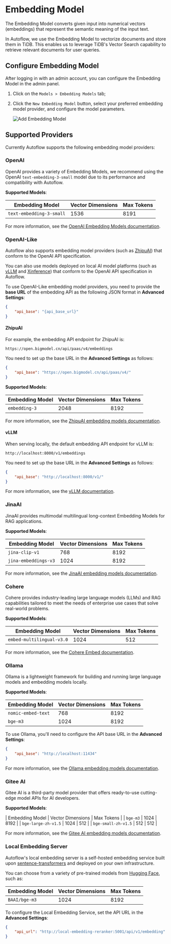 # Embedding Model


The Embedding Model converts given input into numerical vectors (embeddings) that represent the semantic meaning of the input text.

In Autoflow, we use the Embedding Model to vectorize documents and store them in TiDB. This enables us to leverage TiDB's Vector Search capability to retrieve relevant documents for user queries.

## Configure Embedding Model

After logging in with an admin account, you can configure the Embedding Model in the admin panel.

1. Click on the `Models > Embedding Models` tab;
2. Click the `New Embedding Model` button, select your preferred embedding model provider, and configure the model parameters.

    ![Add Embedding Model](https://github.com/user-attachments/assets/70c9f8d7-0e6a-46e7-909f-03f94062d5e2)

## Supported Providers

Currently Autoflow supports the following embedding model providers:

### OpenAI

OpenAI provides a variety of Embedding Models, we recommend using the OpenAI `text-embedding-3-small` model due to its performance and compatibility with Autoflow.

**Supported Models**:

| Embedding Model          | Vector Dimensions | Max Tokens |
| ------------------------ | ----------------- | ---------- |
| `text-embedding-3-small` | 1536              | 8191       |


For more information, see the [OpenAI Embedding Models documentation](https://platform.openai.com/docs/guides/embeddings#embedding-models).

### OpenAI-Like

Autoflow also supports embedding model providers (such as [ZhipuAI](#zhipuai)) that conform to the OpenAI API specification.

You can also use models deployed on local AI model platforms (such as [vLLM](#vllm) and [Xinference](https://inference.readthedocs.io/en/latest/index.html)) that conform to the OpenAI API specification in Autoflow.

To use OpenAI-Like embedding model providers, you need to provide the **base URL** of the embedding API as the following JSON format in **Advanced Settings**:

```json
{
    "api_base": "{api_base_url}"
}
```

#### ZhipuAI

For example, the embedding API endpoint for ZhipuAI is:

`https://open.bigmodel.cn/api/paas/v4/embeddings`

You need to set up the base URL in the **Advanced Settings** as follows:

```json
{
    "api_base": "https://open.bigmodel.cn/api/paas/v4/"
}
```

**Supported Models**:

| Embedding Model | Vector Dimensions | Max Tokens |
| --------------- | ----------------- | ---------- |
| `embedding-3`   | 2048              | 8192       |

For more information, see the [ZhipuAI embedding models documentation](https://open.bigmodel.cn/dev/api/vector/embedding-3).

#### vLLM

When serving locally, the default embedding API endpoint for vLLM is:

`http://localhost:8000/v1/embeddings`

You need to set up the base URL in the **Advanced Settings** as follows:

```json
{
    "api_base": "http://localhost:8000/v1/"
}
```

For more information, see the [vLLM documentation](https://docs.vllm.ai/en/stable/).

### JinaAI

JinaAI provides multimodal multilingual long-context Embedding Models for RAG applications.

**Supported Models**:

| Embedding Model      | Vector Dimensions | Max Tokens |
| -------------------- | ----------------- | ---------- |
| `jina-clip-v1`       | 768               | 8192       |
| `jina-embeddings-v3` | 1024              | 8192       |

For more information, see the [JinaAI embedding models documentation](https://jina.ai/embeddings/).

### Cohere

Cohere provides industry-leading large language models (LLMs) and RAG capabilities tailored to meet the needs of enterprise use cases that solve real-world problems.

**Supported Models**:

| Embedding Model           | Vector Dimensions | Max Tokens |
| ------------------------- | ----------------- | ---------- |
| `embed-multilingual-v3.0` | 1024              | 512        |

For more information, see the [Cohere Embed documentation](https://docs.cohere.com/docs/cohere-embed).

### Ollama

Ollama is a lightweight framework for building and running large language models and embedding models locally.

**Supported Models**:

| Embedding Model    | Vector Dimensions | Max Tokens |
| ------------------ | ----------------- | ---------- |
| `nomic-embed-text` | 768               | 8192       |
| `bge-m3`           | 1024              | 8192       |

To use Ollama, you'll need to configure the API base URL in the **Advanced Settings**:

```json
{
    "api_base": "http://localhost:11434"
}
```

For more information, see the [Ollama embedding models documentation](https://ollama.com/blog/embedding-models).

### Gitee AI

Gitee AI is a third-party model provider that offers ready-to-use cutting-edge model APIs for AI developers.

**Supported Models**:

| Embedding Model     | Vector Dimensions | Max Tokens |
| `bge-m3`            | 1024              | 8192       |
| `bge-large-zh-v1.5` | 1024              | 512        |
| `bge-small-zh-v1.5` | 512               | 512        |

For more information, see the [Gitee AI embedding models documentation](https://ai.gitee.com/docs/openapi/v1#tag/%E7%89%B9%E5%BE%81%E6%8A%BD%E5%8F%96/POST/embeddings).

### Local Embedding Server

Autoflow's local embedding server is a self-hosted embedding service built upon [sentence-transformers](https://www.sentence-transformers.org/) and deployed on your own infrastructure.

You can choose from a variety of pre-trained models from [Hugging Face](https://huggingface.co/models), such as:

| Embedding Model | Vector Dimensions | Max Tokens |
| --------------- | ----------------- | ---------- |
| `BAAI/bge-m3`   | 1024              | 8192       |

To configure the Local Embedding Service, set the API URL in the **Advanced Settings**:

```json
{
    "api_url": "http://local-embedding-reranker:5001/api/v1/embedding"
}
```
